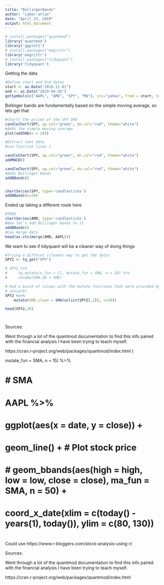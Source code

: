 ```yaml
---
title: "BollingerBands"
author: "cyber-atlas"
date: "April 23, 2019"
output: html_document
---
```

 
```r
# install.packages("quantmod")
library('quantmod')
library('ggplot2')
# install.packages("magrittr")
library('magrittr')
# install.packages("tidyquant")
library('tidyquant')
```

Getting the data

```r
#Define start and End dates
start <- as.Date("2018-11-01")
end <- as.Date("2019-04-26")
getSymbols(c("AAPL", "AMD", "SPY", "MU"), src="yahoo", from = start, to = end)

```

Bollinger bands are fundamentally based on the simple moving average, so lets get that

```r
#Charts the prices of the SPY 500
candleChart(SPY, up.col="green", dn.col="red", theme="white")
#Adds the simple moving average
plot(addSMA(n = 20))

#Extract taht data
#use function lines t
```

```r

candleChart(SPY, up.col="green", dn.col="red", theme="white")
addMACD()
```


```r

candleChart(SPY, up.col="green", dn.col="red", theme="white")
#Adds Bollinger Bands
addBBands()



```


```r
chartSeries(SPY, type='candlesticks') 
addBBands(n=20)
```


Ended up taking a different route here
```r
#TODO
chartSeries(AMD, type='candlesticks')
#Now let's add Bollinger Bands to it
addBBands()
#Can merge data 
head(as.xts(merge(AMD, AAPL)))
```


We want to see if tidyquant will be a cleaner way of doing things

```r
#Trying a differnt (cleaner way to get the data)
SPY2 <- tq_get("SPY")

# SPY2 %>%
#     tq_mutate(x_fun = Cl, mutate_fun = SMA, n = 20) %>%
#     rename(SMA.20 = SMA)

# Had a bunch of issues with the mutate functions that were provided by the library
# unzip(A)
SPY2 %<>%
    mutate(SMA.close = SMA(unlist(SPY2[,2]), n=20)) 

head(SPY2,30)




```



Sources:

Went through a lot of the quantmod documentation to find this info paired with the financial analysis I have been trying to teach myself. 

https://cran.r-project.org/web/packages/quantmod/index.html )

 mutate_fun = SMA, n = 15) %>%

# 
# # SMA
# AAPL %>%
#     ggplot(aes(x = date, y = close)) +
#     geom_line() +           # Plot stock price
#     # geom_bbands(aes(high = high, low = low, close = close), ma_fun = SMA, n = 50) +
#     coord_x_date(xlim = c(today() - years(1), today()), ylim = c(80, 130))
# 



Could use 
https://www.r-bloggers.com/stock-analysis-using-r/

Sources:

Went through a lot of the quantmod documentation to find this info paired with the financial analysis I have been trying to teach myself. 

https://cran.r-project.org/web/packages/quantmod/index.html 